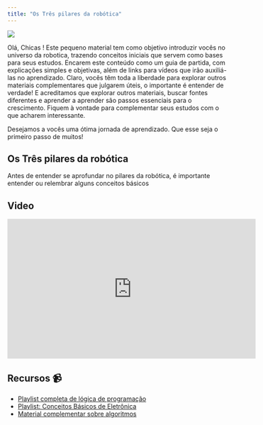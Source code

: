 ```yaml
---
title: "Os Três pilares da robótica"
---
```


::: {layout="[30,60]"}
![](./images/imageSep4.png)

Olá, Chicas ! Este pequeno material tem como objetivo introduzir vocês no universo da robotica, trazendo conceitos iniciais que servem como bases para seus estudos. Encarem este conteúdo como um guia de partida, com explicações simples e objetivas, além de links para vídeos que irão auxiliá-las no aprendizado. Claro, vocês têm toda a liberdade para explorar outros materiais complementares que julgarem úteis, o importante é entender de verdade! E acreditamos que explorar outros materiais, buscar fontes diferentes e aprender a aprender são passos essenciais para o crescimento. Fiquem à vontade para complementar seus estudos com o que acharem interessante.
:::

Desejamos a vocês uma ótima jornada de aprendizado. Que esse seja o primeiro passo de muitos!

## Os Três pilares da robótica

Antes de entender se aprofundar no pilares da robótica, é importante entender ou relembrar alguns conceitos básicos

## Video

<iframe width="560" height="315" src="https://www.youtube.com/embed/3YBBbJbn4Yw?si=MnAaBfUOV3jOcxVv" title="YouTube video player" frameborder="0" allow="accelerometer; autoplay; clipboard-write; encrypted-media; gyroscope; picture-in-picture; web-share" referrerpolicy="strict-origin-when-cross-origin" allowfullscreen></iframe>

## Recursos 📹

- [Playlist completa de lógica de programação](https://youtube.com/playlist?list=PLHz_AreHm4dmSj0MHol_aoNYCSGFqvfXV)
- [Playlist: Conceitos Básicos de Eletrônica](https://youtube.com/playlist?list=PLR4sXzwJ-tCY7BzdGCBdOvRHrzG1OGwHs)
- [Material complementar sobre algoritmos](https://www.ime.usp.br/~pf/algoritmos/)
